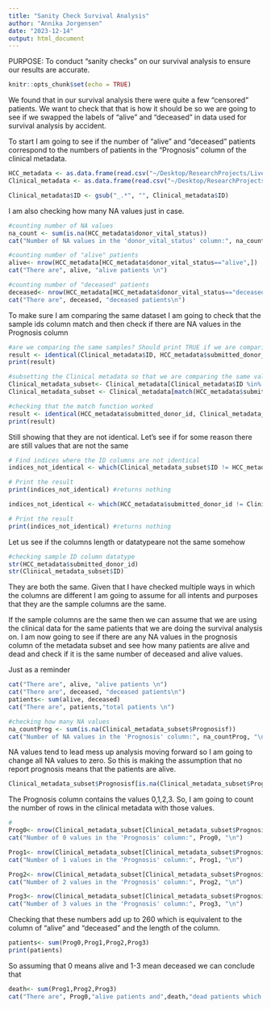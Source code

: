 ```yaml
---
title: "Sanity Check Survival Analysis"
author: "Annika Jorgensen"
date: "2023-12-14"
output: html_document
---
```


PURPOSE: To conduct "sanity checks" on our survival analysis to ensure our results are accurate.
```r
knitr::opts_chunk$set(echo = TRUE)
```

We found that in our survival analysis there were quite a few "censored" patients. We want to check that that is how it should be so we are going to see if we swapped the labels of "alive" and "deceased" in data used for survival analysis by accident.

To start I am going to see if the number of "alive" and "deceased" patients correspond to the numbers of patients in the "Prognosis" column of the clinical metadata. 

```r
HCC_metadata <- as.data.frame(read.csv("~/Desktop/ResearchProjects/LiverCancer/Metadata/ICGC_japan_HCC_WGS_samples_info.csv"))
Clinical_metadata <- as.data.frame(read.csv("~/Desktop/ResearchProjects/LiverCancer/Metadata/Full_RIKEN_clinical_data.csv"))

Clinical_metadata$ID <- gsub("_.*", "", Clinical_metadata$ID)
```

I am also checking how many NA values just in case.
```r
#counting number of NA values
na_count <- sum(is.na(HCC_metadata$donor_vital_status))
cat("Number of NA values in the 'donor_vital_status' column:", na_count, "\n")

#counting number of "alive" patients
alive<- nrow(HCC_metadata[HCC_metadata$donor_vital_status=="alive",])
cat("There are", alive, "alive patients \n")

#counting number of "deceased" patients
deceased<- nrow(HCC_metadata[HCC_metadata$donor_vital_status=="deceased",])
cat("There are", deceased, "deceased patients\n")
```

To make sure I am comparing the same dataset I am going to check that the sample ids column match and then check if there are NA values in the Prognosis column 

```r
#are we comparing the same samples? Should print TRUE if we are comparing the same samples will print FALSE if we are not
result <- identical(Clinical_metadata$ID, HCC_metadata$submitted_donor_id)
print(result)

#subsetting the Clinical metadata so that we are comparing the same values
Clinical_metadata_subset<- Clinical_metadata[Clinical_metadata$ID %in% HCC_metadata$submitted_donor_id,]
Clinical_metadata_subset <- Clinical_metadata[match(HCC_metadata$submitted_donor_id, Clinical_metadata$ID),]

#checking that the match function worked 
result <- identical(HCC_metadata$submitted_donor_id, Clinical_metadata_subset$ID)
print(result)
```

Still showing that they are not identical. Let's see if for some reason there are still values that are not the same

```r
# Find indices where the ID columns are not identical
indices_not_identical <- which(Clinical_metadata_subset$ID != HCC_metadata$submitted_donor_id)

# Print the result
print(indices_not_identical) #returns nothing 

indices_not_identical <- which(HCC_metadata$submitted_donor_id != Clinical_metadata_subset$ID)

# Print the result
print(indices_not_identical) #returns nothing 
```

Let us see if the columns length or datatypeare not the same somehow
```r
#checking sample ID column datatype
str(HCC_metadata$submitted_donor_id)
str(Clinical_metadata_subset$ID)
```

They are both the same. Given that I have checked multiple ways in which the columns are different I am going to assume for all intents and purposes that they are the sample columns are the same. 

If the sample columns are the same then we can assume that we are using the clinical data for the same patients that we are doing the survival analysis on. I am now going to see if there are any NA values in the prognosis column of the metadata subset and see how many patients are alive and dead and check if it is the same number of deceased and alive values.

Just as a reminder
```r
cat("There are", alive, "alive patients \n")
cat("There are", deceased, "deceased patients\n")
patients<- sum(alive, deceased)
cat("There are", patients,"total patients \n")
```
```r
#checking how many NA values 
na_countProg <- sum(is.na(Clinical_metadata_subset$Prognosisf))
cat("Number of NA values in the 'Prognosis' column:", na_countProg, "\n")
```

NA values tend to lead mess up analysis moving forward so I am going to change all NA values to zero. So this is making the assumption that no report prognosis means that the patients are alive. 
```r
Clinical_metadata_subset$Prognosisf[is.na(Clinical_metadata_subset$Prognosisf)] <- 0
```


The Prognosis column contains the values 0,1,2,3. So, I am going to count the number of rows in the clinical metadata with those values. 
```r
#
Prog0<- nrow(Clinical_metadata_subset[Clinical_metadata_subset$Prognosisf=="0",])
cat("Number of 0 values in the 'Prognosis' column:", Prog0, "\n")

Prog1<- nrow(Clinical_metadata_subset[Clinical_metadata_subset$Prognosisf=="1",])
cat("Number of 1 values in the 'Prognosis' column:", Prog1, "\n")

Prog2<- nrow(Clinical_metadata_subset[Clinical_metadata_subset$Prognosisf=="2",])
cat("Number of 2 values in the 'Prognosis' column:", Prog2, "\n")

Prog3<- nrow(Clinical_metadata_subset[Clinical_metadata_subset$Prognosisf=="3",])
cat("Number of 3 values in the 'Prognosis' column:", Prog3, "\n")
```

Checking that these numbers add up to 260 which is equivalent to the column of "alive" and "deceased" and the length of the column.
```r
patients<- sum(Prog0,Prog1,Prog2,Prog3)
print(patients)
```

So assuming that 0 means alive and 1-3 mean deceased we can conclude that 
```r
death<- sum(Prog1,Prog2,Prog3)
cat("There are", Prog0,"alive patients and",death,"dead patients which is equivalent to the number label markings assigned for the survival analysis. \n")
```